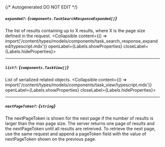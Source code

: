 {/* Autogenerated DO NOT EDIT  */}

##### `expanded?`: *{`components.TaskSearchResponseExpanded[]`}*
The list of results containing up to X results, where X is the page size defined in the request.
<Collapsible content={() => import('/content/types/models/components/task_search_response_expanded/typescript.mdx')} openLabel={Labels.showProperties} closeLabel={Labels.hideProperties}>
</Collapsible>

---
##### `list?`: *{`components.TaskView[]`}*
List of serialized related objects.
<Collapsible content={() => import('/content/types/models/components/task_view/typescript.mdx')} openLabel={Labels.showProperties} closeLabel={Labels.hideProperties}>
</Collapsible>

---
##### `nextPageToken?`: *{`string`}*
The nextPageToken is shown for the next page if the number of results is larger than the max page size.
 The server returns one page of results and the nextPageToken until all results are retreived.
 To retrieve the next page, use the same request and append a pageToken field with the value of nextPageToken shown on the previous page.


